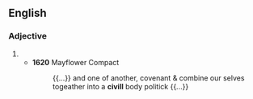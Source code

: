 ==English==

===Adjective===
{{head|en|adjective}}

# {{archaic spelling of|civil|lang=en}}
#* '''1620''' Mayflower Compact
#*: {{...}} and one of another, covenant & combine our selves togeather into a '''civill''' body politick {{...}}